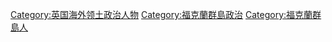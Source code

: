 [[Category:英国海外领土政治人物|Category:英国海外领土政治人物]]
[[Category:福克蘭群島政治|Category:福克蘭群島政治]]
[[Category:福克蘭群島人|Category:福克蘭群島人]]
